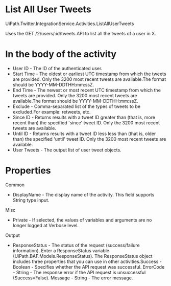 ﻿# List All User Tweets

UiPath.Twitter.IntegrationService.Activities.ListAllUserTweets

Uses the GET /2/users/:id/tweets API to list all the tweets of a user in X.

# In the body of the activity

* User ID - The ID of the authenticated user.
* Start Time - The oldest or earliest UTC timestamp from which the tweets are provided. Only the 3200 most recent tweets are available.The format should be YYYY-MM-DDTHH:mm:ssZ.
* End Time - The newest or most recent UTC timestamp from which the tweets are provided. Only the 3200 most recent tweets are available.The format should be YYYY-MM-DDTHH:mm:ssZ.
* Exclude - Comma-separated list of the types of tweets to be excluded.For example: retweets, etc.
* Since ID - Returns results with a tweet ID greater than (that is, more recent than) the specified 'since' tweet ID. Only the 3200 most recent tweets are available.
* Until ID - Returns results with a tweet ID less less than (that is, older than) the specified 'until' tweet ID. Only the 3200 most recent tweets are available.
* User Tweets - The output list of user tweet objects.

# Properties

Common

* DisplayName - The display name of the activity. This field supports String type input.

Misc

* Private - If selected, the values of variables and arguments are no longer logged at Verbose level.

Output

* ResponseStatus - The status of the request (success/failure information). Enter a ResponseStatus variable (UiPath.BAF.Models.ResponseStatus). The ResponseStatus object includes three properties that you can use in other activities.Success - Boolean - Specifies whether the API request was successful. ErrorCode - String - The response error if the API request is unsuccessful (Success=False). Message - String - The error message.
